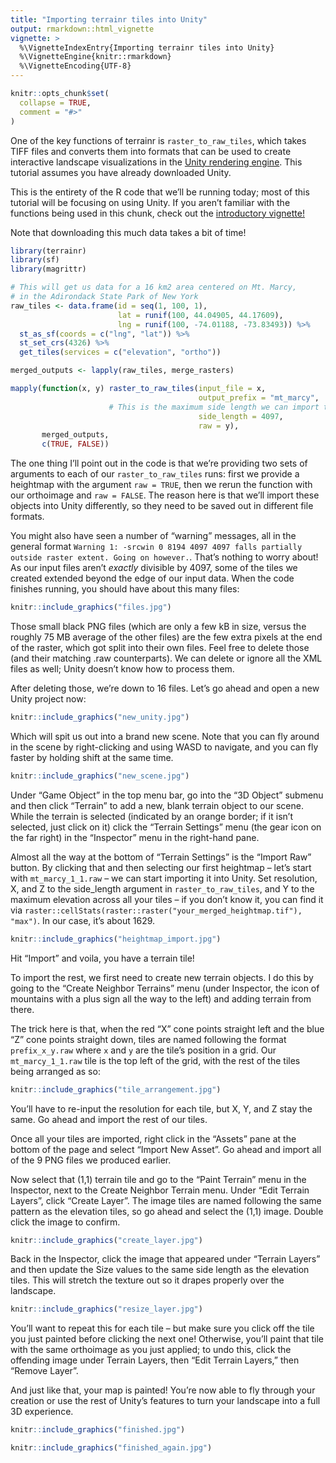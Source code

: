 ```yaml
---
title: "Importing terrainr tiles into Unity"
output: rmarkdown::html_vignette
vignette: >
  %\VignetteIndexEntry{Importing terrainr tiles into Unity}
  %\VignetteEngine{knitr::rmarkdown}
  %\VignetteEncoding{UTF-8}
---
```


```r
knitr::opts_chunk$set(
  collapse = TRUE,
  comment = "#>"
)
```

One of the key functions of terrainr is `raster_to_raw_tiles`, which takes TIFF
files and converts them into formats that can be used to create interactive 
landscape visualizations in the [Unity rendering engine](https://unity.com/). 
This tutorial assumes you have already downloaded Unity.

This is the entirety of the R code that we'll be running today; most of this 
tutorial will be focusing on using Unity. If you aren't familiar with the 
functions being used in this chunk, check out the [introductory vignette!](https://docs.ropensci.org/terrainr/articles/overview.html)

Note that downloading this much data takes a bit of time!

```r
library(terrainr)
library(sf)
library(magrittr)

# This will get us data for a 16 km2 area centered on Mt. Marcy,
# in the Adirondack State Park of New York 
raw_tiles <- data.frame(id = seq(1, 100, 1),
                        lat = runif(100, 44.04905, 44.17609), 
                        lng = runif(100, -74.01188, -73.83493)) %>% 
  st_as_sf(coords = c("lng", "lat")) %>% 
  st_set_crs(4326) %>% 
  get_tiles(services = c("elevation", "ortho"))

merged_outputs <- lapply(raw_tiles, merge_rasters)

mapply(function(x, y) raster_to_raw_tiles(input_file = x, 
                                          output_prefix = "mt_marcy", 
                      # This is the maximum side length we can import to Unity
                                          side_length = 4097, 
                                          raw = y),
       merged_outputs,
       c(TRUE, FALSE))
```

The one thing I'll point out in the code is that we're providing two sets of 
arguments to each of our `raster_to_raw_tiles` runs: first we provide a 
heightmap with the argument `raw = TRUE`, then we rerun the function with our
orthoimage and `raw = FALSE`. The reason here is that we'll import these objects
into Unity differently, so they need to be saved out in different file formats.

You might also have seen a number of "warning" messages, all in the general 
format `Warning 1: -srcwin 0 8194 4097 4097 falls partially outside raster extent. Going on however.`. 
That's nothing to worry about! As our input files aren't _exactly_ divisible by
4097, some of the tiles we created extended beyond the edge of our input data. 
When the code finishes running, you should have about this many files:

```r
knitr::include_graphics("files.jpg")
```

Those small black PNG files (which are only a few kB in size, versus the 
roughly 75 MB average of the other files) are the few extra pixels at the end of
the raster, which got split into their own files. 
Feel free to delete those (and their matching .raw counterparts). We can delete
or ignore all the XML files as well; Unity doesn't know how to process them.

After deleting those, we're down to 16 files. Let's go ahead and open a new 
Unity project now:

```r
knitr::include_graphics("new_unity.jpg")
```

Which will spit us out into a brand new scene. Note that you can fly around in 
the scene by right-clicking and using WASD to navigate, and you can fly faster
by holding shift at the same time.

```r
knitr::include_graphics("new_scene.jpg")
```

Under "Game Object" in the top menu bar, go into the "3D Object" submenu and 
then click "Terrain" to add a new, blank terrain object to our scene. While the
terrain is selected (indicated by an orange border; if it isn't selected, just
click on it) click the "Terrain Settings" menu (the gear icon on the far right) 
in the "Inspector" menu in the right-hand pane.

Almost all the way at the bottom of "Terrain Settings" is the "Import Raw" 
button. By clicking that and then selecting our first heightmap -- let's start
with `mt_marcy_1_1.raw` -- we can start importing it into Unity. Set resolution,
X, and Z to the side_length argument in `raster_to_raw_tiles`, and Y to the 
maximum elevation across all your tiles -- if you don't know it, you can find it
via `raster::cellStats(raster::raster("your_merged_heightmap.tif"), "max")`. In 
our case, it's about 1629.

```r
knitr::include_graphics("heightmap_import.jpg")
```

Hit "Import" and voila, you have a terrain tile! 

To import the rest, we first need to create new terrain objects. I do this by 
going to the "Create Neighbor Terrains" menu (under Inspector, the icon of 
mountains with a plus sign all the way to the left) and adding terrain from 
there.

The trick here is that, when the red "X" cone points straight left and the blue
"Z" cone points straight down, tiles are named following the format 
`prefix_x_y.raw` where `x` and `y` are the tile's position in a grid. Our 
`mt_marcy_1_1.raw` tile is the top left of the grid, with the rest of the tiles
being arranged as so:

```r
knitr::include_graphics("tile_arrangement.jpg")
```

You'll have to re-input the resolution for each tile, but X, Y, and Z stay the 
same. Go ahead and import the rest of our tiles.

Once all your tiles are imported, right click in the "Assets" pane at the bottom
of the page and select "Import New Asset". Go ahead and import all of the 9 PNG
files we produced earlier.

Now select that (1,1) terrain tile and go to the "Paint Terrain" menu in the 
Inspector, next to the Create Neighbor Terrain menu. Under "Edit Terrain 
Layers", click "Create Layer". The image tiles are named following the same 
pattern as the elevation tiles, so go ahead and select the (1,1) image. Double
click the image to confirm.

```r
knitr::include_graphics("create_layer.jpg")
```

Back in the Inspector, click the image that appeared under "Terrain Layers" and 
then update the Size values to the same side length as the elevation tiles. This
will stretch the texture out so it drapes properly over the landscape.

```r
knitr::include_graphics("resize_layer.jpg")
```

You'll want to repeat this for each tile -- but make sure you click off the tile
you just painted before clicking the next one! Otherwise, you'll paint that tile
with the same orthoimage as you just applied; to undo this, click the offending
image under Terrain Layers, then "Edit Terrain Layers," then "Remove Layer".

And just like that, your map is painted! You're now able to fly through your 
creation or use the rest of Unity's features to turn your landscape into a 
full 3D experience.

```r
knitr::include_graphics("finished.jpg")
```

```r
knitr::include_graphics("finished_again.jpg")
```
